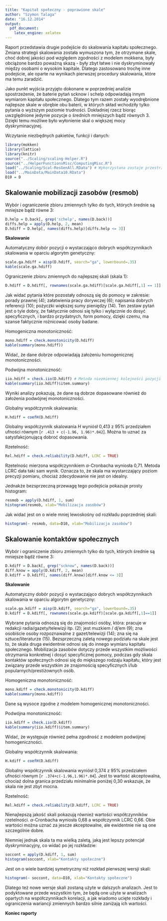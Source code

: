```yaml
---
title: "Kapitał społeczny - poprawione skale"
author: "Szymon Talaga"
date: "16.12.2014"
output:
  pdf_document:
    latex_engine: xelatex
---
```


Raport przedstawia drugie podejście do skalowania kapitału społecznego. Zmiana strategii skalowania została wymuszona tym, że otrzymane skale, choć dobrej jakości pod względem zgodności z modelem mokkena, były obciążone bardzo poważną skazą - były zbyt łatwe i nie dyskryminowały między osobami o wysokim kapitale. Dlatego zastosowano trochę inne podejście, ale oparte na wynikach pierwszej procedury skalowania, które ma temu zaradzić.

Jako punkt wyjścia przyjęto dokonane w poprzedniej analizie spostrzeżenie, że baterie pytań scknow i schelp odpowiadają innym wymiarom kapitału społecznego. Dlatego tym razem zostały wyodrębnione najlepsze skale w obrębie obu baterii, w których skład wchodziły tylko pytania o wyższym poziomie trudności. Dokładniej rzecz biorąc uwzględnione jedynie pozycje o średnich mniejszych bądź równych 3. Dzięki temu możliwe było wyłonienie skal o większej mocy dyskryminacyjnej.

Wczytanie niezbędnych pakietów, funkcji i danych:
```r
library(mokken)
library(lattice)
library(knitr)
source("../Scaling/scaling-Helper.R")
source("../HelperFunctionsMisc/ComputingMisc.R")
load("../Scaling/Scal-ResGenAll.RData") # Wykorzystana zostaje przestrzeń zmiennych z poprzedniej analizy
load("../MainData/MainData10.RData")
D10 = D
```

Skalowanie mobilizacji zasobów (resmob)
-----------------------------------------

Wybór i ograniczenie zbioru zmiennych tylko do tych, których średnie są mniejsze bądź równe 3:

```r
D.help = D.back[, grep('schelp', names(D.back))]
diffs.help = apply(D.help, 2, mean)
D.hdiff = D.help[, names(diffs.help)[diffs.help <= 3]]
```

**Skalowanie**

Automatyczny dobór pozycji o wystaczająco dobrych współczynnikach skalowania w oparciu  algorytm genetyczny:

```r
scale.ga.hdiff = aisp(D.hdiff, search="ga", lowerbound=.35)
kable(scale.ga.hdiff)
```

Ograniczenie zbioru zmiennych do najlepszej skali (skala 1):

```r
D.hdiff = D.hdiff[, rownames(scale.ga.hdiff)[scale.ga.hdiff[,1] == 1]]
```

Jak widać pytania które pozostały odnoszą się do pomocy w zakresie: porady prawnej (4); załatwienia pracy dorywczej (6); napisania dobrych referencji (10); pożyczki większej sumy pieniędzy (14). Ten zestaw pytań jest o tyle dobry, że faktycznie odnosi się tylko i wyłącznie do dosyć specyficznych, i bardzo przydatnych, form pomocy, dzięki czemu, ma szanse faktycznie rożnicować osoby badane.

Homogeniczna monotoniczność:

```r
mono.hdiff = check.monotonicity(D.hdiff)
kable(summary(mono.hdiff))
```

Widać, że dane dobrze odpowiadają założeniu homogenicznej monotoniczności.

Podwójna monotoniczność:

```r
iio.hdiff = check.iio(D.hdiff) # Metoda niezmiennej kolejności pozycji
kable(summary(iio.hdiff)$item.summary)
```

Wyniki analizy pokazują, że dane są dobrze dopasowane również do założenia podwójnej monotoniczności.

Globalny współczynnik skalowania:
```r
H.hdiff = coefH(D.hdiff)
```

Globalny współczynnik skalowania $H$ wyniósł 0,413 z 95% przedziałem ufności równym [`r .413 + c(-1.96, 1.96)*.042`]. Można to uznać za satysfakcjonującą dobroć dopasowania.

Rzetelność:

```r
Rel.hdiff = check.reliability(D.hdiff, LCRC = TRUE)
```

Rzetelnośc mierzona współczynnikiem $\alpha$-Cronbacha wyniosła 0,71. Metoda LCRC dała taki sam wynik. Oznacza to, że skala ma wystarczający poziom precyzji pomiaru, chociaż zdecydowanie nie jest on idealny.

Jednakże bezsprzeczną przewagę tego podejścia pokazuje prosty histogram:

```r
resmob = apply(D.hdiff, 1, sum)
histogram(resmob, xlab="Mobilizacja zasobów")
```

Jak widać jest on o wiele mniej lewoskośny od rozkładu poprzedniej skali:

```r
histogram(~ resmob, data=D10, xlab="Mobilizacja zasobów")
```

Skalowanie kontaktów społecznych
----------------------------------

Wybór i ograniczenie zbioru zmiennych tylko do tych, których średnie są mniejsze bądź równe 3:

```r
D.kdiff = D.back[, grep("scknow", names(D.back))]
diff.know = apply(D.kdiff, 2, mean)
D.kdiff = D.kdiff[, names(diff.know)[diff.know <= 3]]
```

**Skalowanie**

Automatyczny dobór pozycji o wystaczająco dobrych współczynnikach skalowania w oparciu  algorytm genetyczny:

```r
scale.ga.kdiff = aisp(D.kdiff, search="ga", lowerbound=.35)
D.kdiff = D.kdiff[, rownames(scale.ga.kdiff)[scale.ga.kdiff[,1]==1]]
```

Wybrane pytania odnoszą się do znajomości osóby, która: pracuje w redakcji radia/gazety/telewizji itp. (2); jest muzkiem / dj'em (9); zna osobiście osoby rozpoznawalne z gazet/telewizji (14); zna się na sztuce/literaturze (15). Bezsprzeczną zaletą nowego podziału na skale jest to, że skala druga ewidentnie odnosi się do innego wymiaru kapitału społecznego. Mobilizacja zasobów dotyczy przede wszystkim możliwości otrzymania konkretnej i dosyć specyficznej pomocy, podczas gdy skala kontaktów społecznych odnosi się do miększego rodzaju kapitału, który jest związany przede wszystkim ze znajomością specyficznych i/lub popularnych/prestiżownych osób.

Homogeniczna monotoniczność:

```r
mono.kdiff = check.monotonicity(D.kdiff)
kable(summary(mono.kdiff))
```

Dane są wysoce zgodne z modelem homogenicznej monotoniczności.

Podwójna monotoniczność:

```r
iio.kdiff = check.iio(D.kdiff)
kable(summary(iio.kdiff)$item.summary)
```

Widać, że występuje również pełna zgodność z modelem podwójnej homogeniczności.

Globalny współczynnik skalowania:

```r
H.kdiff = coefH(D.kdiff)
```

Globalny współczynnik skalowania wyniósł 0,374 z 95% przedziałem ufności równym [`r .374+c(-1.96,1.96)*.04`]. Jest to wartość akceptowalna, chociaż dolna granica przedziału minimalnie poniżej 0,30 wskazuje, że skala nie jest zbyt mocna.

Rzetelność:

```r
Rel.kdiff = check.reliability(D.kdiff, LCRC = TRUE)
```

Nienajlepszą jakość skali pokazują również wartości współczynników rzetelności. $\alpha$-Cronbacha wyniosła 0,68 a współczynnik LCRC 0,66. Obie wartości można uznać za jescze akceptowalne, ale ewidentnie nie są one szczególnie dobre.

Niemniej jednak skala ta ma wielką zaletą, jaką jest lepszy potencjał dyskryminacyjny, co widać po jej rozkładzie:

```r
soccont = apply(D.kdiff, 1, sum)
histogram(soccont, xlab="Kontakty społeczne")
```

Jest on o wiele bardziej symetryczny niż rozkład pierwszej wersji skali:

```r
histogram(~ soccont, data=D10, xlab="Kontakty społeczne")
```

Dlatego też nowe wersje skali zostaną użyte w dalszych analizach. Jest to podyktowane przede wszystkim tym, że będą one użyte w analizach opartych na współczynnikach korelacji, a jak wiadomo ucięte rozkłady i ograniczenia wariancji zmiennych bardzo silnie zaniżają ich wartości.

**Koniec raporty**